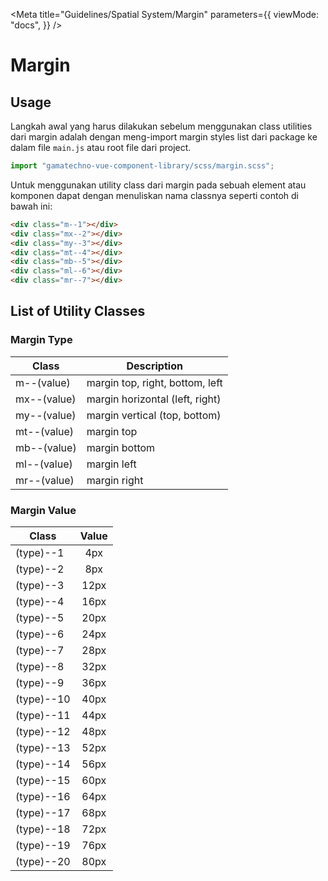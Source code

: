 
<Meta
  title="Guidelines/Spatial System/Margin"
  parameters={{
    viewMode: "docs",
  }}
/>

<style>{`
  .sample-box {
    width: 120px;
    height: 120px;
    background-color: #FFD5D2;
  }
`}</style>

# Margin

## Usage

Langkah awal yang harus dilakukan sebelum menggunakan class utilities dari margin adalah dengan meng-import margin styles list dari package ke dalam file `main.js` atau root file dari project.

```js
import "gamatechno-vue-component-library/scss/margin.scss";
```

Untuk menggunakan utility class dari margin pada sebuah element atau komponen dapat dengan menuliskan nama classnya seperti contoh di bawah ini:

```html
<div class="m--1"></div>
<div class="mx--2"></div>
<div class="my--3"></div>
<div class="mt--4"></div>
<div class="mb--5"></div>
<div class="ml--6"></div>
<div class="mr--7"></div>
```

## List of Utility Classes

### Margin Type

| Class       | Description                     |
| ----------- | ------------------------------- |
| m--(value)  | margin top, right, bottom, left |
| mx--(value) | margin horizontal (left, right) |
| my--(value) | margin vertical (top, bottom)   |
| mt--(value) | margin top                      |
| mb--(value) | margin bottom                   |
| ml--(value) | margin left                     |
| mr--(value) | margin right                    |

### Margin Value

| Class      | Value |
| ---------- | :---: |
| (type)--1  |  4px  |
| (type)--2  |  8px  |
| (type)--3  | 12px  |
| (type)--4  | 16px  |
| (type)--5  | 20px  |
| (type)--6  | 24px  |
| (type)--7  | 28px  |
| (type)--8  | 32px  |
| (type)--9  | 36px  |
| (type)--10 | 40px  |
| (type)--11 | 44px  |
| (type)--12 | 48px  |
| (type)--13 | 52px  |
| (type)--14 | 56px  |
| (type)--15 | 60px  |
| (type)--16 | 64px  |
| (type)--17 | 68px  |
| (type)--18 | 72px  |
| (type)--19 | 76px  |
| (type)--20 | 80px  |
